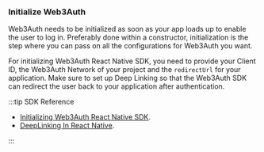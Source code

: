 ### Initialize Web3Auth

Web3Auth needs to be initialized as soon as your app loads up to enable the user to log in. Preferably done within a constructor, initialization is the step where you can pass on all the configurations for Web3Auth you want.

For initializing Web3Auth React Native SDK, you need to provide your Client ID, the Web3Auth Network of your project and the `redirectUrl` for your application. Make sure to set up Deep Linking so that the Web3Auth SDK can redirect the user back to your application after authentication.

:::tip SDK Reference

- [Initializing Web3Auth React Native SDK](/embedded-wallets/sdk/react-native#initialize-web3auth).
- [DeepLinking In React Native](/embedded-wallets/sdk/react-native/install#configuration).

:::
